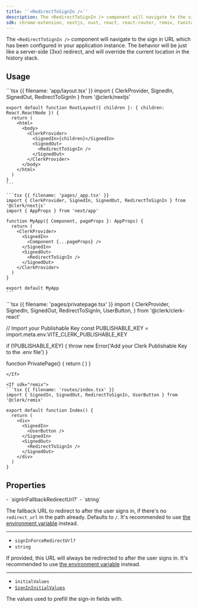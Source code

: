 ```yaml
---
title: '`<RedirectToSignIn />`'
description: The <RedirectToSignIn /> component will navigate to the sign in URL which has been configured in your application instance. The behavior will be just like a server-side (3xx) redirect, and will override the current location in the history stack.
sdk: chrome-extension, nextjs, nuxt, react, react-router, remix, tanstack-react-start, vue, js-frontend
---
```


The `<RedirectToSignIn />` component will navigate to the sign in URL which has been configured in your application instance. The behavior will be just like a server-side (3xx) redirect, and will override the current location in the history stack.

## Usage

<If sdk="nextjs">
  <CodeBlockTabs options={["App Router", "Pages Router"]}>
    ```tsx {{ filename: 'app/layout.tsx' }}
    import { ClerkProvider, SignedIn, SignedOut, RedirectToSignIn } from '@clerk/nextjs'

    export default function RootLayout({ children }: { children: React.ReactNode }) {
      return (
        <html>
          <body>
            <ClerkProvider>
              <SignedIn>{children}</SignedIn>
              <SignedOut>
                <RedirectToSignIn />
              </SignedOut>
            </ClerkProvider>
          </body>
        </html>
      )
    }
    ```

    ```tsx {{ filename: 'pages/_app.tsx' }}
    import { ClerkProvider, SignedIn, SignedOut, RedirectToSignIn } from '@clerk/nextjs'
    import { AppProps } from 'next/app'

    function MyApp({ Component, pageProps }: AppProps) {
      return (
        <ClerkProvider>
          <SignedIn>
            <Component {...pageProps} />
          </SignedIn>
          <SignedOut>
            <RedirectToSignIn />
          </SignedOut>
        </ClerkProvider>
      )
    }

    export default MyApp
    ```
  </CodeBlockTabs>
</If>

<If sdk="react">
  ```tsx {{ filename: 'pages/privatepage.tsx' }}
  import {
    ClerkProvider,
    SignedIn,
    SignedOut,
    RedirectToSignIn,
    UserButton,
  } from '@clerk/clerk-react'

  // Import your Publishable Key
  const PUBLISHABLE_KEY = import.meta.env.VITE_CLERK_PUBLISHABLE_KEY

  if (!PUBLISHABLE_KEY) {
    throw new Error('Add your Clerk Publishable Key to the .env file')
  }

  function PrivatePage() {
    return (
      <ClerkProvider publishableKey={PUBLISHABLE_KEY}>
        <SignedIn>
          <UserButton />
        </SignedIn>
        <SignedOut>
          <RedirectToSignIn />
        </SignedOut>
      </ClerkProvider>
    )
  }
  ```
</If>

<If sdk="remix">
  ```tsx {{ filename: 'routes/index.tsx' }}
  import { SignedIn, SignedOut, RedirectToSignIn, UserButton } from '@clerk/remix'

  export default function Index() {
    return (
      <div>
        <SignedIn>
          <UserButton />
        </SignedIn>
        <SignedOut>
          <RedirectToSignIn />
        </SignedOut>
      </div>
    )
  }
  ```
</If>

## Properties

<Properties>
  - `signInFallbackRedirectUrl?`
  - `string`

  The fallback URL to redirect to after the user signs in, if there's no `redirect_url` in the path already. Defaults to `/`. It's recommended to use [the environment variable](/docs/deployments/clerk-environment-variables#sign-in-and-sign-up-redirects) instead.

  ---

  - `signInForceRedirectUrl?`
  - `string`

  If provided, this URL will always be redirected to after the user signs in. It's recommended to use [the environment variable](/docs/deployments/clerk-environment-variables#sign-in-and-sign-up-redirects) instead.

  ---

  - `initialValues`
  - [`SignInInitialValues`](/docs/references/javascript/types/sign-in-initial-values)

  The values used to prefill the sign-in fields with.
</Properties>
